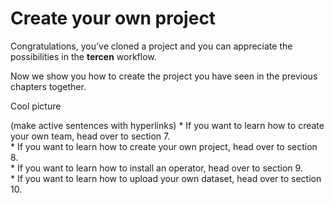 # Create your own project

Congratulations, you've cloned a project and you can appreciate the possibilities in the __tercen__ workflow. 

Now we show you how to create the project you have seen in the previous chapters together.

Cool picture

(make active sentences with hyperlinks)
* If you want to learn how to create your own team, head over to section 7.\
* If you want to learn how to create your own project, head over to section 8.\
* If you want to learn how to install an operator, head over to section 9.\
* If you want to learn how to upload your own dataset, head over to section 10.\